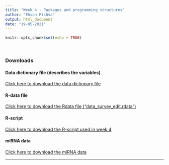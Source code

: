 ---
title: "Week 4 - Packages and programming structures"
author: "Ehsan Pishva"
output: html_document
date: "19-05-2021"
---

```{r setup, include=FALSE}
knitr::opts_chunk$set(echo = TRUE)

```

<br>

### **Downloads**
#### Data dictionary file (describes the variables)
[Click here to download the data dictionary file](https://www.dropbox.com/s/2xwqrk6dypbx4d0/data_survey.pdf?dl=0)


#### R-data file
[Click here to download the Rdata file ("data_survey_edit.rdata")](https://www.dropbox.com/s/x4a0m9easgkynsl/data_survey_edit.rdata?dl=0)


#### R-script
[Click here to download the R-script used in week 4](https://www.dropbox.com/s/3dyk1ai5ddni3g1/Week4.R?dl=0)

#### miRNA data
[Click here to download the miRNA data](https://www.dropbox.com/s/n80v2kfvvfo054l/miRNAdata.Rdata?dl=0)


---
<br>
<br>